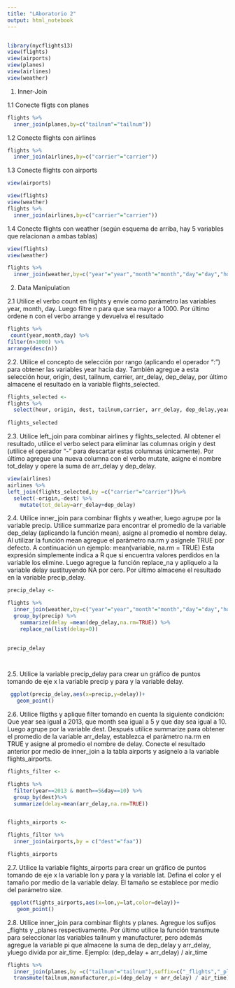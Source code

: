 ```yaml
---
title: "LAboratorio 2"
output: html_notebook
---
```



```r

```

```r
library(nycflights13)
view(flights)
view(airports)
view(planes)
view(airlines)
view(weather)
```

1. Inner-Join

1.1 Conecte fligts con planes
```r

flights %>%
  inner_join(planes,by=c("tailnum"="tailnum"))

```


1.2 Conecte flights con airlines
```r
flights %>%
  inner_join(airlines,by=c("carrier"="carrier"))

```


1.3 Conecte flights con airports

```r
view(airports)

view(flights)
view(weather)
flights %>%
  inner_join(airlines,by=c("carrier"="carrier"))

```

1.4 Conecte flights con weather (según esquema de arriba, hay 5 variables que relacionan
a ambas tablas)

```r
view(flights)
view(weather)

flights %>%
  inner_join(weather,by=c("year"="year","month"="month","day"="day","hour"="hour","origin"="origin"))

```

2. Data Manipulation

2.1 Utilice el verbo count en flights y envíe como parámetro las variables year, month, day.
Luego filtre n para que sea mayor a 1000. Por último ordene n con el verbo arrange y
devuelva el resultado

```r
flights %>%
 count(year,month,day) %>%
filter(n>1000) %>%
arrange(desc(n))  

```


2.2. Utilice el concepto de selección por rango (aplicando el operador “:”) para obtener las
variables year hacia day. También agregue a esta selección hour, origin, dest, tailnum,
carrier, arr_delay, dep_delay, por último almacene el resultado en la variable
flights_selected.
```r
flights_selected <-
flights %>%
  select(hour, origin, dest, tailnum,carrier, arr_delay, dep_delay,year:day)
  
flights_selected

```


2.3. Utilice left_join para combinar airlines y flights_selected. Al obtener el resultado, utilice
el verbo select para eliminar las columnas origin y dest (utilice el operador “-” para
descartar estas columnas únicamente). Por último agregue una nueva columna con el
verbo mutate, asigne el nombre tot_delay y opere la suma de arr_delay y dep_delay.

```r
view(airlines)
airlines %>%
left_join(flights_selected,by =c("carrier"="carrier"))%>%
  select(-origin,-dest) %>%
    mutate(tot_delay=arr_delay+dep_delay)


```
2.4. Utilice inner_join para combinar flights y weather, luego agrupe por la variable precip.
Utilice summarize para encontrar el promedio de la variable dep_delay (aplicando la
función mean), asigne al promedio el nombre delay. Al utilizar la función mean
agregue el parámetro na.rm y asígnele TRUE por defecto. A continuación un ejemplo:
mean(variable, na.rm = TRUE)
Esta expresión simplemente indica a R que si encuentra valores perdidos en la
variable los elimine.
Luego agregue la función replace_na y aplíquelo a la variable delay sustituyendo NA
por cero. Por último almacene el resultado en la variable precip_delay.

```r
precip_delay <-

flights %>%
  inner_join(weather,by=c("year"="year","month"="month","day"="day","hour"="hour","origin"="origin")) %>%
  group_by(precip) %>%
    summarize(delay =mean(dep_delay,na.rm=TRUE)) %>%
    replace_na(list(delay=0))
  
   
precip_delay 




```

2.5. Utilice la variable precip_delay para crear un gráfico de puntos tomando de eje x la
variable precip y para y la variable delay.
```r
 
 ggplot(precip_delay,aes(x=precip,y=delay))+
   geom_point()

```


2.6. Utilice fligths y aplique filter tomando en cuenta la siguiente condición: Que year sea
igual a 2013, que month sea igual a 5 y que day sea igual a 10. Luego agrupe por la
variable dest. Después utilice summarize para obtener el promedio de la variable
arr_delay, establezca el parámetro na.rm en TRUE y asigne al promedio el nombre de
delay. Conecte el resultado anterior por medio de inner_join a la tabla airports y
asignelo a la variable flights_airports.

```r
flights_filter <-

flights %>%
  filter(year==2013 & month==5&day==10) %>%
  group_by(dest)%>%
  summarize(delay=mean(arr_delay,na.rm=TRUE))


flights_airports <-

flights_filter %>%
  inner_join(airports,by = c("dest"="faa"))

flights_airports


```


2.7. Utilice la variable flights_airports para crear un gráfico de puntos tomando de eje x la
variable lon y para y la variable lat. Defina el color y el tamaño por medio de la
variable delay. El tamaño se establece por medio del parámetro size.

```r

 ggplot(flights_airports,aes(x=lon,y=lat,color=delay))+
   geom_point()

```

2.8. Utilice inner_join para combinar flights y planes. Agregue los sufijos _flights y _planes
respectivamente. Por último utilice la función transmute para seleccionar las variables
tailnum y manufacturer, pero además agregue la variable pi que almacene la suma de
dep_delay y arr_delay, yluego divida por air_time. Ejemplo:
(dep_delay + arr_delay) / air_time
```r
flights %>%
  inner_join(planes,by =c("tailnum"="tailnum"),suffix=c("_flights","_planes")) %>%
  transmute(tailnum,manufacturer,pi=(dep_delay + arr_delay) / air_time)

```

